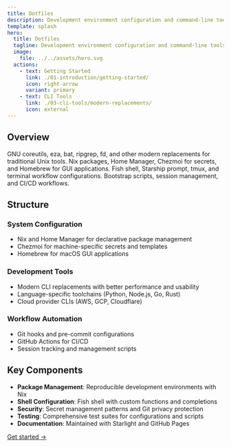 ```yaml
---
title: Dotfiles
description: Development environment configuration and command-line tools
template: splash
hero:
  title: Dotfiles
  tagline: Development environment configuration and command-line tools
  image:
    file: ../../assets/hero.svg
  actions:
    - text: Getting Started
      link: ./01-introduction/getting-started/
      icon: right-arrow
      variant: primary
    - text: CLI Tools
      link: ./03-cli-tools/modern-replacements/
      icon: external
---
```



## Overview

<CardGrid stagger>
  <Card title="Modern CLI Tools" icon="laptop">
    GNU coreutils, eza, bat, ripgrep, fd, and other modern replacements for traditional Unix tools.
  </Card>
  <Card title="Configuration Management" icon="setting">
    Nix packages, Home Manager, Chezmoi for secrets, and Homebrew for GUI applications.
  </Card>
  <Card title="Shell Environment" icon="open-book">
    Fish shell, Starship prompt, tmux, and terminal workflow configurations.
  </Card>
  <Card title="Automation" icon="rocket">
    Bootstrap scripts, session management, and CI/CD workflows.
  </Card>
</CardGrid>

## Structure

### System Configuration
- Nix and Home Manager for declarative package management
- Chezmoi for machine-specific secrets and templates
- Homebrew for macOS GUI applications

### Development Tools
- Modern CLI replacements with better performance and usability
- Language-specific toolchains (Python, Node.js, Go, Rust)
- Cloud provider CLIs (AWS, GCP, Cloudflare)

### Workflow Automation
- Git hooks and pre-commit configurations
- GitHub Actions for CI/CD
- Session tracking and management scripts

## Key Components

- **Package Management**: Reproducible development environments with Nix
- **Shell Configuration**: Fish shell with custom functions and completions
- **Security**: Secret management patterns and Git privacy protection
- **Testing**: Comprehensive test suites for configurations and scripts
- **Documentation**: Maintained with Starlight and GitHub Pages

[Get started →](./01-introduction/getting-started/)

